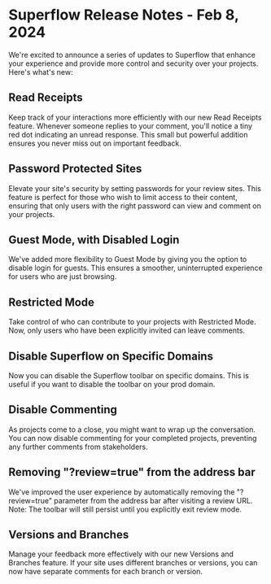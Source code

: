 # Superflow Release Notes - Feb 8, 2024

We're excited to announce a series of updates to Superflow that enhance your experience and provide more control and security over your projects. Here's what's new:

## Read Receipts

Keep track of your interactions more efficiently with our new Read Receipts feature. Whenever someone replies to your comment, you'll notice a tiny red dot indicating an unread response. This small but powerful addition ensures you never miss out on important feedback.

## Password Protected Sites

Elevate your site's security by setting passwords for your review sites. This feature is perfect for those who wish to limit access to their content, ensuring that only users with the right password can view and comment on your projects.

## Guest Mode, with Disabled Login

We've added more flexibility to Guest Mode by giving you the option to disable login for guests. This ensures a smoother, uninterrupted experience for users who are just browsing.

## Restricted Mode

Take control of who can contribute to your projects with Restricted Mode. Now, only users who have been explicitly invited can leave comments.

## Disable Superflow on Specific Domains

Now you can disable the Superflow toolbar on specific domains. This is useful if you want to disable the toolbar on your prod domain.

## Disable Commenting

As projects come to a close, you might want to wrap up the conversation. You can now disable commenting for your completed projects, preventing any further comments from stakeholders.

## Removing "?review=true" from the address bar

We've improved the user experience by automatically removing the "?review=true" parameter from the address bar after visiting a review URL. Note: The toolbar will still persist until you explicitly exit review mode.

## Versions and Branches

Manage your feedback more effectively with our new Versions and Branches feature. If your site uses different branches or versions, you can now have separate comments for each branch or version.

